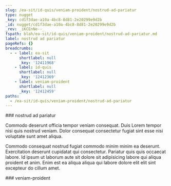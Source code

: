 ```yaml
---
slug: /ea-sit/id-quis/veniam-proident/nostrud-ad-pariatur
type: nugget
_key: cd1f3dae-a10a-4bc8-8d81-2e20299e9d2b
_id: nugget/cd1f3dae-a10a-4bc8-8d81-2e20299e9d2b
_rev: _iKCEnNe--_
fspath: blah/ea-sit/id-quis/veniam-proident/nostrud-ad-pariatur.md
label: nostrud ad pariatur
pageRefs: {}
breadcrumbs:
  - - label: ea-sit
      shortlabel: null
      _key: '12411968'
    - label: id-quis
      shortlabel: null
      _key: '12412369'
    - label: veniam-proident
      shortlabel: null
      _key: '12412459'
paths:
  - /ea-sit/id-quis/veniam-proident/nostrud-ad-pariatur
---
```


<NuggetArea>
<Nugget slug="/ea-sit/id-quis/veniam-proident/nostrud-ad-pariatur" type="nugget" _key="cd1f3dae-a10a-4bc8-8d81-2e20299e9d2b" _id="nugget/cd1f3dae-a10a-4bc8-8d81-2e20299e9d2b" _rev="_iKCEnNe--_" fspath="blah/ea-sit/id-quis/veniam-proident/nostrud-ad-pariatur.md" label="nostrud ad pariatur" paths="/ea-sit/id-quis/veniam-proident/nostrud-ad-pariatur">
<NuggetBody>
### nostrud ad pariatur

Commodo deserunt officia tempor veniam consequat. Duis Lorem tempor nisi quis nostrud veniam. Dolor consequat consectetur fugiat sint esse nisi voluptate sunt amet aliqua.

Commodo consequat nostrud fugiat commodo minim minim ea deserunt. Exercitation deserunt cupidatat qui consectetur. Pariatur quis quis occaecat labore. Id ipsum ut laborum aute sit dolore sit adipisicing labore qui aliqua proident et anim. Enim est ea aliqua aliqua qui labore dolore elit elit sint excepteur do cillum amet.

</NuggetBody>
<Breadcrumbs>
<Crumbs>
<Crumb _key="12411968" label="ea-sit" /><Crumb _key="12412369" label="id-quis" /><Crumb _key="12412459" label="veniam-proident" />
</Crumbs>
</Breadcrumbs>
</Nugget>

<NuggetsInbound>
</NuggetsInbound>
<NuggetsOutbound>
</NuggetsOutbound>
</NuggetArea>
<PassagesInbound>
<Passage direction="inbound" type="passage" _key="12412459" _id="passage/12412459" _rev="_iKCEnNa--_" label="veniam-proident" passage="veniam-proident" fspath="blah/ea-sit/id-quis/veniam-proident" paths="/ea-sit/id-quis/veniam-proident" slug="/ea-sit/id-quis/veniam-proident">
<NuggetBody>
### veniam-proident

</NuggetBody>
<Breadcrumbs>
<Crumbs>
<Crumb _key="12411968" label="ea-sit" /><Crumb _key="12412369" label="id-quis" />
</Crumbs>
</Breadcrumbs>
</Passage>

</PassagesInbound>
<PassagesOutbound>
</PassagesOutbound>